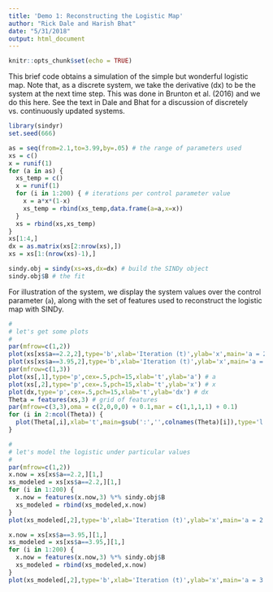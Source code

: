 ```yaml
---
title: 'Demo 1: Reconstructing the Logistic Map'
author: "Rick Dale and Harish Bhat"
date: "5/31/2018"
output: html_document
---
```


```r
knitr::opts_chunk$set(echo = TRUE)
```

This brief code obtains a simulation of the simple but wonderful logistic map. Note that, as a discrete system, we take the derivative (dx) to be the system at the next time step. This was done in Brunton et al. (2016) and we do this here. See the text in Dale and Bhat for a discussion of discretely vs. continuously updated systems. 

```r

library(sindyr)
set.seed(666)

as = seq(from=2.1,to=3.99,by=.05) # the range of parameters used
xs = c()
x = runif(1)
for (a in as) {
  xs_temp = c()
  x = runif(1)
  for (i in 1:200) { # iterations per control parameter value
    x = a*x*(1-x)
    xs_temp = rbind(xs_temp,data.frame(a=a,x=x))
  }
  xs = rbind(xs,xs_temp)
}  
xs[1:4,]
dx = as.matrix(xs[2:nrow(xs),])
xs = xs[1:(nrow(xs)-1),]

sindy.obj = sindy(xs=xs,dx=dx) # build the SINDy object
sindy.obj$B # the fit

```

For illustration of the system, we display the system values over the control parameter (`a`), along with the set of features used to reconstruct the logistic map with SINDy.

```r

# 
# let's get some plots
#
par(mfrow=c(1,2))
plot(xs[xs$a==2.2,2],type='b',xlab='Iteration (t)',ylab='x',main='a = 2.2') # under values a=2.2
plot(xs[xs$a==3.95,2],type='b',xlab='Iteration (t)',ylab='x',main='a = 3.95') # under values a=3.95
par(mfrow=c(1,3))
plot(xs[,1],type='p',cex=.5,pch=15,xlab='t',ylab='a') # a
plot(xs[,2],type='p',cex=.5,pch=15,xlab='t',ylab='x') # x
plot(dx,type='p',cex=.5,pch=15,xlab='t',ylab='dx') # dx
Theta = features(xs,3) # grid of features
par(mfrow=c(3,3),oma = c(2,0,0,0) + 0.1,mar = c(1,1,1,1) + 0.1)
for (i in 2:ncol(Theta)) {
  plot(Theta[,i],xlab='t',main=gsub(':','',colnames(Theta)[i]),type='l',xaxt='n',yaxt='n')
}

#
# let's model the logistic under particular values
#
par(mfrow=c(1,2))
x.now = xs[xs$a==2.2,][1,]
xs_modeled = xs[xs$a==2.2,][1,]
for (i in 1:200) {
  x.now = features(x.now,3) %*% sindy.obj$B
  xs_modeled = rbind(xs_modeled,x.now)
}
plot(xs_modeled[,2],type='b',xlab='Iteration (t)',ylab='x',main='a = 2.2') # under values a=2.2

x.now = xs[xs$a==3.95,][1,]
xs_modeled = xs[xs$a==3.95,][1,]
for (i in 1:200) {
  x.now = features(x.now,3) %*% sindy.obj$B
  xs_modeled = rbind(xs_modeled,x.now)
}
plot(xs_modeled[,2],type='b',xlab='Iteration (t)',ylab='x',main='a = 3.95') # under values a=3.95

```





